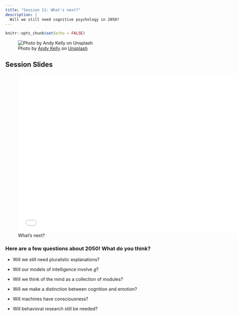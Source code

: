 ```yaml
---
title: "Session 11: What's next?"
description: |
  Will we still need cognitive psychology in 2050?
---
```


```r
knitr::opts_chunk$set(echo = FALSE)
```

![<span>Photo by <a href="https://unsplash.com/@askkell?utm_source=unsplash&amp;utm_medium=referral&amp;utm_content=creditCopyText">Andy Kelly</a> on <a href="https://unsplash.com/collections/1785633/cyborg-project?utm_source=unsplash&amp;utm_medium=referral&amp;utm_content=creditCopyText">Unsplash</a></span>](photos/andy-kelly-0E_vhMVqL9g-unsplash.jpg)

## Session Slides 

![What's next?](presentations/KPII_session11.pdf){width=700px height=500px}

### Here are a few questions about 2050! What do you think?

- Will we still need pluralistic explanations?

- Will our models of intelligence involve *g*? 

- Will we think of the mind as a collection of modules?

- Will we make a distinction between cognition and emotion?

- Will machines have consciousness?

- Will behavioral research still be needed?
